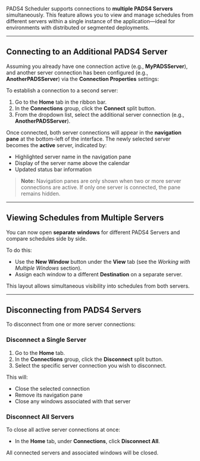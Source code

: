 PADS4 Scheduler supports connections to **multiple PADS4 Servers** simultaneously. This feature allows you to view and manage schedules from different servers within a single instance of the application—ideal for environments with distributed or segmented deployments.

---

## Connecting to an Additional PADS4 Server

Assuming you already have one connection active (e.g., **MyPADSServer**), and another server connection has been configured (e.g., **AnotherPADSServer**) via the **Connection Properties** settings:

To establish a connection to a second server:

1. Go to the **Home** tab in the ribbon bar.
2. In the **Connections** group, click the **Connect** split button.
3. From the dropdown list, select the additional server connection (e.g., **AnotherPADSServer**).

Once connected, both server connections will appear in the **navigation pane** at the bottom-left of the interface. The newly selected server becomes the **active** server, indicated by:

- Highlighted server name in the navigation pane
- Display of the server name above the calendar
- Updated status bar information

> **Note:** Navigation panes are only shown when two or more server connections are active. If only one server is connected, the pane remains hidden.

---

## Viewing Schedules from Multiple Servers

You can now open **separate windows** for different PADS4 Servers and compare schedules side by side.

To do this:

- Use the **New Window** button under the **View** tab (see the *Working with Multiple Windows* section).
- Assign each window to a different **Destination** on a separate server.

This layout allows simultaneous visibility into schedules from both servers.

---

## Disconnecting from PADS4 Servers

To disconnect from one or more server connections:

### Disconnect a Single Server

1. Go to the **Home** tab.
2. In the **Connections** group, click the **Disconnect** split button.
3. Select the specific server connection you wish to disconnect.

This will:

- Close the selected connection
- Remove its navigation pane
- Close any windows associated with that server

### Disconnect All Servers

To close all active server connections at once:

- In the **Home** tab, under **Connections**, click **Disconnect All**.

All connected servers and associated windows will be closed.
